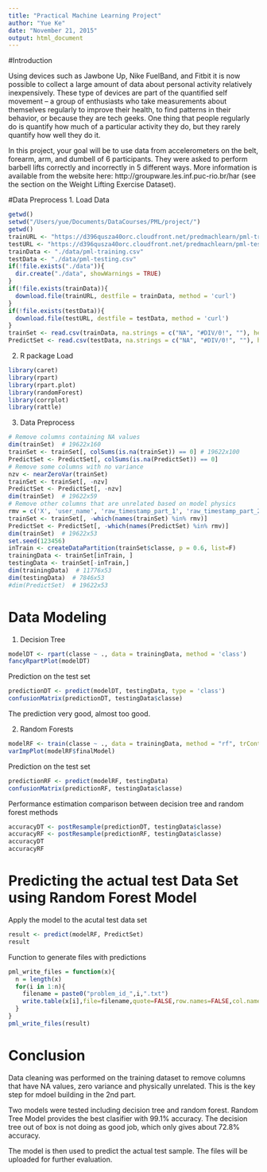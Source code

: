 ```yaml
---
title: "Practical Machine Learning Project"
author: "Yue Ke"
date: "November 21, 2015"
output: html_document
---
```


#Introduction

Using devices such as Jawbone Up, Nike FuelBand, and Fitbit it is now possible to collect a large amount of data about personal activity relatively inexpensively. These type of devices are part of the quantified self movement – a group of enthusiasts who take measurements about themselves regularly to improve their health, to find patterns in their behavior, or because they are tech geeks. One thing that people regularly do is quantify how much of a particular activity they do, but they rarely quantify how well they do it.

In this project, your goal will be to use data from accelerometers on the belt, forearm, arm, and dumbell of 6 participants. They were asked to perform barbell lifts correctly and incorrectly in 5 different ways. More information is available from the website here: http://groupware.les.inf.puc-rio.br/har (see the section on the Weight Lifting Exercise Dataset). 

#Data Preprocess
1. Load Data
```r
getwd()
setwd("/Users/yue/Documents/DataCourses/PML/project/")
getwd()
trainURL <- "https://d396qusza40orc.cloudfront.net/predmachlearn/pml-training.csv"
testURL <- "https://d396qusza40orc.cloudfront.net/predmachlearn/pml-testing.csv"
trainData <- "./data/pml-training.csv"
testData <- "./data/pml-testing.csv"
if(!file.exists("./data")){
  dir.create("./data", showWarnings = TRUE)
}
if(!file.exists(trainData)){
  download.file(trainURL, destfile = trainData, method = 'curl')
}
if(!file.exists(testData)){
  download.file(testURL, destfile = testData, method = 'curl')
}
trainSet <- read.csv(trainData, na.strings = c("NA", "#DIV/0!", ""), header = TRUE)
PredictSet <- read.csv(testData, na.strings = c("NA", "#DIV/0!", ""), header = TRUE)
```

2. R package Load
```r
library(caret)
library(rpart)
library(rpart.plot)
library(randomForest)
library(corrplot)
library(rattle)
```

3. Data Preprocess
```r
# Remove columns containing NA values
dim(trainSet)  # 19622x160
trainSet <- trainSet[, colSums(is.na(trainSet)) == 0] # 19622x100
PredictSet <- PredictSet[, colSums(is.na(PredictSet)) == 0]
# Remove some columns with no variance
nzv <- nearZeroVar(trainSet)
trainSet <- trainSet[, -nzv]  
PredictSet <- PredictSet[, -nzv]
dim(trainSet)  # 19622x59
# Remove other columns that are unrelated based on model physics
rmv = c('X', 'user_name', 'raw_timestamp_part_1', 'raw_timestamp_part_2', 'cvtd_timestamp', 'new_window', 'num_window')
trainSet <- trainSet[, -which(names(trainSet) %in% rmv)]
PredictSet <- PredictSet[, -which(names(PredictSet) %in% rmv)]
dim(trainSet)  # 19622x53
set.seed(123456)
inTrain <- createDataPartition(trainSet$classe, p = 0.6, list=F)
trainingData <- trainSet[inTrain, ]
testingData <- trainSet[-inTrain,]
dim(trainingData)  # 11776x53
dim(testingData)  # 7846x53
#dim(PredictSet)  # 19622x53
```

# Data Modeling
1. Decision Tree
```r
modelDT <- rpart(classe ~ ., data = trainingData, method = 'class')
fancyRpartPlot(modelDT)
```
Prediction on the test set
```r
predictionDT <- predict(modelDT, testingData, type = 'class')
confusionMatrix(predictionDT, testingData$classe)
```
The prediction very good, almost too good.

2. Random Forests
```r
modelRF <- train(classe ~ ., data = trainingData, method = "rf", trControl = trainControl(method = "cv", 5), ntree  = 250)
varImpPlot(modelRF$finalModel)
```
Prediction on the test set
```r
predictionRF <- predict(modelRF, testingData)
confusionMatrix(predictionRF, testingData$classe)
```
Performance estimation comparison between decision tree and random forest methods
```r
accuracyDT <- postResample(predictionDT, testingData$classe)
accuracyRF <- postResample(predictionRF, testingData$classe)
accuracyDT
accuracyRF
```

# Predicting the actual test Data Set using Random Forest Model
Apply the model to the acutal test data set
```r
result <- predict(modelRF, PredictSet)
result
```
Function to generate files with predictions
```r
pml_write_files = function(x){
  n = length(x)
  for(i in 1:n){
    filename = paste0("problem_id_",i,".txt")
    write.table(x[i],file=filename,quote=FALSE,row.names=FALSE,col.names=FALSE)
  }
}
pml_write_files(result)
```

# Conclusion
Data cleaning was performed on the training dataset to remove columns that have NA values, zero variance and physically unrelated. This is the key step for mdoel building in the 2nd part.

Two models were tested including decision tree and random forest. Random Tree Model provides the best clasifier with 99.1% accuracy. The decision tree out of box is not doing as good job, which only gives about 72.8% accuracy. 

The model is then used to predict the actual test sample. The files will be uploaded for further evaluation.